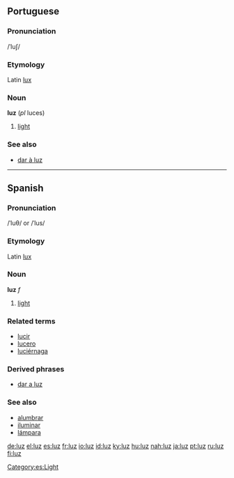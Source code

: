 ==Portuguese==

===Pronunciation===
/ˈluʃ/

===Etymology===
Latin [[lux]]

===Noun===
'''luz''' ''{{f}}'' (''pl'' luces)

# [[light]]

===See also===
*[[dar à luz]]

----

==Spanish==

===Pronunciation===
/ˈluθ/ or /ˈlus/

===Etymology===
Latin [[lux]]

===Noun===
'''luz''' ''f''

# [[light]]

===Related terms===
*[[lucir]]
*[[lucero]]
*[[luciérnaga]]

{{rfc-header|Derived phrases}}
===Derived phrases===
*[[dar a luz]]

===See also===
*[[alumbrar]]
*[[iluminar]]
*[[lámpara]]

[[Category:es:Light]]

[[de:luz]]
[[el:luz]]
[[es:luz]]
[[fr:luz]]
[[io:luz]]
[[id:luz]]
[[ky:luz]]
[[hu:luz]]
[[nah:luz]]
[[ja:luz]]
[[pt:luz]]
[[ru:luz]]
[[fi:luz]]